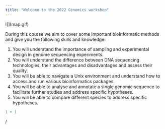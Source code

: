 ```yaml
---
title: "Welcome to the 2022 Genomics workshop"
---
```


!\[\](map.gif)

During this course we aim to cover some important bioinformatic methods and give you the following skills and knowledge:

1.  You will understand the importance of sampling and experimental design in genome sequencing experiments.
2.  You will understand the difference between DNA sequencing technologies, their advantages and disadvantages and assess their quality.
3.  You will be able to navigate a Unix environment and understand how to access and run various bioinformatics packages.
4.  You will be able to analyse and annotate a single genomic sequence to facilitate further studies and address specific hypotheses.
5.  You will be able to compare different species to address specific hypotheses.

```r
1 + 1
```

/
